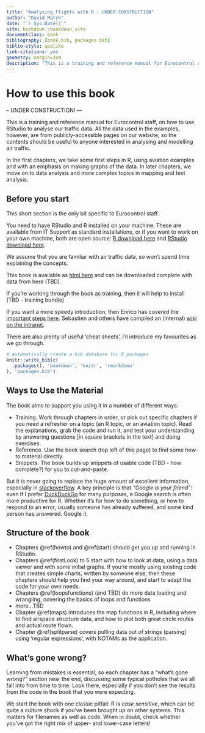 ```yaml
--- 
title: "Analysing Flights with R - UNDER CONSTRUCTION"
author: "David Marsh"
date: "`r Sys.Date()`"
site: bookdown::bookdown_site
documentclass: book
bibliography: [book.bib, packages.bib]
biblio-style: apalike
link-citations: yes
geometry: margin=3cm
description: "This is a training and reference manual for Eurocontrol staff, on how to use RStudio to analyse our traffic data. - UNDER CONSTRUCTION -"
---
```


# How to use this book {#howto}
-- UNDER CONSTRUCTION! ---

This is a training and reference manual for Eurocontrol staff, on how to use RStudio to analyse our traffic data. All the data used in the examples, however, are from publicly-accessible pages on our website, so the contents should be useful to anyone interested in analysing and modelling air traffic.

In the first chapters, we take some first steps in R, using aviation examples and with an emphasis on making graphs of the data. In later chapters, we move on to data analysis and more complex topics in mapping and text analysis.

## Before you start

This short section is the only bit specific to Eurocontrol staff.

You need to have RStudio and R installed on your machine. These are available from IT Support as standard installations, or if you want to work on your own machine, both are open source: [R download here](https://cran.r-project.org) and [RStudio download here](https://rstudio.com/products/rstudio/download/).

We assume that you are familiar with air traffic data, so won't spend time explaining the concepts.

This book is available as [html here](https://david6marsh.github.io/flights_in_R/) and can be downloaded complete with data from here (TBD).

If you're working through the book as training, then it will help to install (TBD - training bundle)

If you want a more speedy introduction, then Enrico has covered the [important steps here](https://github.com/euctrl-pru/portal/wiki/Intro-to-everything). Sebastien and others have compiled an (internal) [wiki on the intranet](https://ost.eurocontrol.int/sites/STATFO/WikiPages/R_documentation.aspx).

There are also plenty of useful 'cheat sheets', I'll introduce my favourites as we go through.

```r
# automatically create a bib database for R packages
knitr::write_bib(c(
  .packages(), 'bookdown', 'knitr', 'rmarkdown'
), 'packages.bib')
```


## Ways to Use the Material

The book aims to support you using it in a number of different ways:

* Training. Work through chapters in order, or pick out specific chapters if you need a refresher on a topic (an R topic, or an aviation topic). Read the explanations, grab the code and run it, and test your understanding by answering questions [in square brackets in the text] and doing exercises.
* Reference. Use the book search (top left of this page) to find some how-to material directly.
* Snippets. The book builds up snippets of usable code (TBD - how complete?) for you to cut-and-paste.

But it is never going to replace the huge amount of excellent information, especially in [stackoverflow](https://stackoverflow.com/). A key principle is that _"Google is your friend"_: even if I prefer [DuckDuckGo](https://www.duckduckgo.com) for many purposes, a Google search is often more productive for R. Whether it's for how to do something, or how to respond to an error, usually someone has already suffered, and some kind person has answered. Google it.

## Structure of the book

* Chapters \@ref(howto) and \@ref(start) should get you up and running in RStudio.
* Chapters \@ref(firstLook) to 5 start with how to look at data, using a data viewer and with some initial graphs. If you're mostly using existing code that creates simple charts, written by someone else, then these chapters should help you find your way around, and start to adapt the code for your own needs.
* Chapters \@ref(loopsfunctions) (and TBD) do more data loading and wrangling, covering the basics of loops and functions
* more...TBD
* Chapter \@ref(maps) introduces the map functions in R, including where to find airspace structure data, and how to plot both great circle routes and actual route flown.
* Chapter \@ref(splitparse) covers pulling data out of strings (parsing) using 'regular expressions', with NOTAMs as the application.

## What's gone wrong?

Learning from mistakes is essential, so each chapter has a "what's gone wrong?" section near the end, discussing some typical potholes that we all fall into from time to time. Look there, especially if you don't see the results from the code in the book that you were expecting.

We start the book with one classic pitfall: R is *case sensitive*, which can be quite a culture shock if you've been brought up on other systems. This matters for filenames as well as code. When in doubt, check whether you've got the right mix of upper- and lower-case letters!

